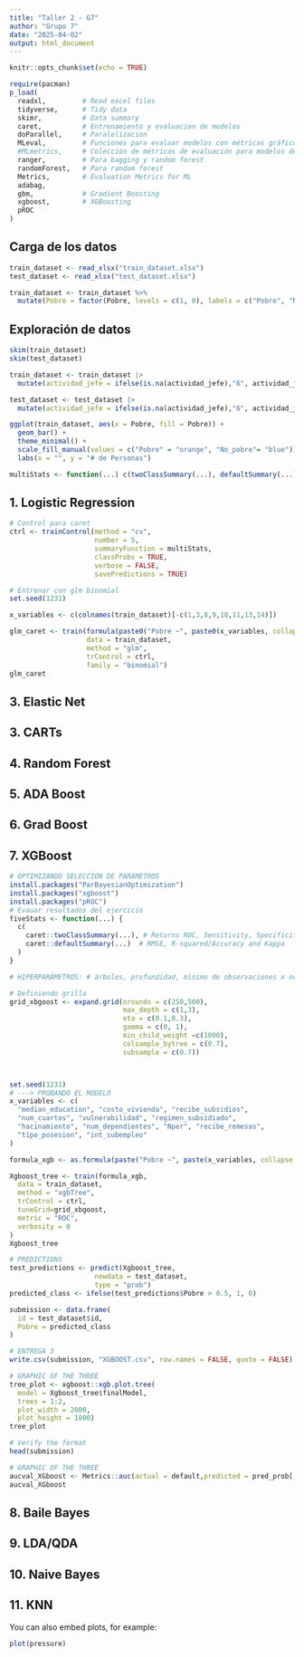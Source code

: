 ```yaml
---
title: "Taller 2 - G7"
author: "Grupo 7"
date: "2025-04-02"
output: html_document
---
```


```r
knitr::opts_chunk$set(echo = TRUE)

require(pacman)
p_load(
  readxl,         # Read excel files
  tidyverse,      # Tidy data  
  skimr,          # Data summary  
  caret,          # Entrenamiento y evaluacion de modelos
  doParallel,     # Paralelizacion
  MLeval,         # Funciones para evaluar modelos con métricas gráficos.
  #MLmetrics,     # Colección de métricas de evaluación para modelos de machine learning.
  ranger,         # Para bagging y random forest
  randomForest,   # Para random forest
  Metrics,        # Evaluation Metrics for ML
  adabag,
  gbm,            # Gradient Boosting
  xgboost,        # XGBoosting
  pROC
)
```

## Carga de los datos 
```r

train_dataset <- read_xlsx("train_dataset.xlsx")
test_dataset <- read_xlsx("test_dataset.xlsx")

train_dataset <- train_dataset %>%
  mutate(Pobre = factor(Pobre, levels = c(1, 0), labels = c("Pobre", "No_pobre")))

```

## Exploración de datos

```r
skim(train_dataset)
skim(test_dataset)

train_dataset <- train_dataset |> 
  mutate(actividad_jefe = ifelse(is.na(actividad_jefe),"6", actividad_jefe))

test_dataset <- test_dataset |> 
  mutate(actividad_jefe = ifelse(is.na(actividad_jefe),"6", actividad_jefe))

```

```r
ggplot(train_dataset, aes(x = Pobre, fill = Pobre)) +
  geom_bar() + 
  theme_minimal() +  
  scale_fill_manual(values = c("Pobre" = "orange", "No_pobre"= "blue")) +  
  labs(x = "", y = "# de Personas")  

```

```r
multiStats <- function(...) c(twoClassSummary(...), defaultSummary(...), prSummary(...), multiClassSummary(...))

```


## 1. Logistic Regression
```r
# Control para caret
ctrl <- trainControl(method = "cv",
                     number = 5,
                     summaryFunction = multiStats,
                     classProbs = TRUE,
                     verbose = FALSE,
                     savePredictions = TRUE)

# Entrenar con glm binomial
set.seed(1231)

x_variables <- c(colnames(train_dataset)[-c(1,3,8,9,10,11,13,14)])

glm_caret <- train(formula(paste0("Pobre ~", paste0(x_variables, collapse = " + "))),
                   data = train_dataset,
                   method = "glm",
                   trControl = ctrl,
                   family = "binomial")
glm_caret
```


## 3. Elastic Net

## 3. CARTs

## 4. Random Forest

## 5. ADA Boost

## 6. Grad Boost

## 7. XGBoost
```r
# OPTIMIZANDO SELECCIÓN DE PARÁMETROS 
install.packages("ParBayesianOptimization")
install.packages("xgboost")
install.packages("pROC")      
# Evauar resultados del ejercicio 
fiveStats <- function(...) {
  c(
    caret::twoClassSummary(...), # Returns ROC, Sensitivity, Specificity
    caret::defaultSummary(...)  # RMSE, R-squared/Accuracy and Kappa 
  )
}

# HIPERPARÁMETROS: # árboles, profundidad, mínimo de observaciones x nodo, tasa de                     aprendizaje,  nivel mínimo de reducción en la función de                            pérdida, porcentaje de la muestra para entrenar (subsample)

# Definiendo grilla
grid_xbgoost <- expand.grid(nrounds = c(250,500),
                            max_depth = c(1,3),
                            eta = c(0.1,0.3), 
                            gamma = c(0, 1), 
                            min_child_weight =c(1000),
                            colsample_bytree = c(0.7), 
                            subsample = c(0.7))



set.seed(1231)
# ---> PROBANDO EL MODELO
x_variables <- c(
  "median_education", "costo_vivienda", "recibe_subsidios",
  "num_cuartos", "vulnerabilidad", "regimen_subsidiado",
  "hacinamiento", "num_dependientes", "Nper", "recibe_remesas",
  "tipo_posesion", "int_subempleo"
)

formula_xgb <- as.formula(paste("Pobre ~", paste(x_variables, collapse = " + ")))

Xgboost_tree <- train(formula_xgb,
  data = train_dataset, 
  method = "xgbTree", 
  trControl = ctrl,
  tuneGrid=grid_xbgoost,
  metric = "ROC",
  verbosity = 0
)         
Xgboost_tree

# PREDICTIONS 
test_predictions <- predict(Xgboost_tree,
                     newdata = test_dataset, 
                     type = "prob")
predicted_class <- ifelse(test_predictions$Pobre > 0.5, 1, 0)

submission <- data.frame(
  id = test_dataset$id,
  Pobre = predicted_class
)

# ENTREGA 3
write.csv(submission, "XGBOOST.csv", row.names = FALSE, quote = FALSE)

# GRAPHIC OF THE THREE
tree_plot <- xgboost::xgb.plot.tree(
  model = Xgboost_tree$finalModel,
  trees = 1:2,
  plot_width = 2000,
  plot_height = 1000)
tree_plot

# Verify the format
head(submission)

# GRAPHIC OF THE THREE
aucval_XGboost <- Metrics::auc(actual = default,predicted = pred_prob[,2])
aucval_XGboost 

```

## 8. Baile Bayes

## 9. LDA/QDA

## 10. Naive Bayes

## 11. KNN

You can also embed plots, for example:

```r
plot(pressure)
```

